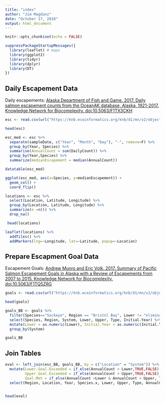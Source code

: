 ```yaml
---
title: "index"
author: "Jim Magdanz"
date: "October 17, 2018"
output: html_document
---
```


```r
knitr::opts_chunk$set(echo = FALSE)
```

```r
suppressPackageStartupMessages({
  library(leaflet) # maps
  library(ggplot2)
  library(tidyr)
  library(dplyr)
  library(DT)
})
```

## Daily Escapement Data

Daily escapements: [Alaska Department of Fish and Game. 2017. Daily salmon escapement counts from the OceanAK database, Alaska, 1921-2017. Knowledge Network for Biocomplexity. doi:10.5063/F1TX3CKH](http://doi:10.5063/F1TX3CKH)


```r
esc <- read.csv(url("https://knb.ecoinformatics.org/knb/d1/mn/v2/object/urn%3Auuid%3Af119a05b-bbe7-4aea-93c6-85434dcb1c5e", method = "libcurl"), stringsAsFactors = FALSE)

head(esc)
```

```r
esc_med <- esc %>%
  separate(sampleDate, c("Year", "Month", "Day"), "-", remove=F) %>% 
  group_by(Year, Species) %>% 
  summarise(AnnualCount = sum(DailyCount)) %>% 
  group_by(Year,Species) %>% 
  summarize(medianEscapement = median(AnnualCount))

datatable(esc_med)
```

```r

ggplot(esc_med, aes(x=Species, y=medianEscapement)) +
  geom_col() +
  coord_flip()

```

```r
locations <- esc %>% 
  select(Location, Latitude, Longitude) %>% 
  group_by(Location, Latitude, Longitude) %>% 
  summarize(n =n()) %>% 
  drop_na()

 head(locations)

```


```r

leaflet(locations) %>% 
  addTiles() %>% 
  addMarkers(lng=~Longitude, lat=~Latitude, popup=~Location)


```



## Prepare Escapment Goal Data

Escapement Goals: [Andrew Munro and Eric Volk. 2017. Summary of Pacific Salmon Escapement Goals in Alaska with a Review of Escapements from 2007 to 2015. Knowledge Network for Biocomplexity. doi:10.5063/F1TQ5ZRG](http://doi:10.5063/F1TQ5ZRG)

```r

goals <- read.csv(url("https://knb.ecoinformatics.org/knb/d1/mn/v2/object/knb.92014.1", method = "libcurl"), stringsAsFactors = FALSE)

head(goals)


```

```r

goals_BB <- goals %>%
  filter(Species=="Sockeye", Region == "Bristol Bay", Lower != "eliminated") %>%
  select(Species, Region, System, Lower, Upper, Type, Initial.Year) %>%
  mutate(Lower = as.numeric(Lower), Initial.Year = as.numeric(Initial.Year)) %>% 
  group_by(System)

goals_BB
```

## Join Tables 

```r

eval <- left_join(esc_BB, goals_BB, by = c("Location" = "System")) %>% 
  mutate(Lower.Goal.Exceeded = if_else(AnnualCount > Lower,TRUE,FALSE),
         Upper.Goal.Exceeded = if_else(AnnualCount > Upper,TRUE,FALSE),
         Goal.Met = if_else(AnnualCount >Lower & AnnualCount < Upper, TRUE,FALSE)) %>% 
  select(Region, Location, Year, Species.x, Lower, Upper, Type, AnnualCount, Goal.Met, Lower.Goal.Exceeded, Upper.Goal.Exceeded)
  

head(eval)

```

